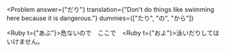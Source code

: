 
<Problem
  answer={"だり"}
  translation={"Don't do things like swimming here because it is dangerous."}
  dummies={["たり", "の", "から"]}
>
  <Ruby t={"あぶ"}>危</Ruby>ないので　ここで　<Ruby t={"およ"}>泳</Ruby>い<Hide>だり</Hide>しては　いけません。
</Problem>
